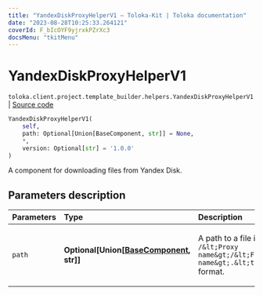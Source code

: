 ```yaml
---
title: "YandexDiskProxyHelperV1 — Toloka-Kit | Toloka documentation"
date: "2023-08-28T10:25:33.264121"
coverId: F_bIcOYF9yjrxkPZrXc3
docsMenu: "tkitMenu"
---
```


# YandexDiskProxyHelperV1

`toloka.client.project.template_builder.helpers.YandexDiskProxyHelperV1` | [Source code](https://github.com/Toloka/toloka-kit/blob/v1.2.1/src/client/project/template_builder/helpers.py#L240)

```python
YandexDiskProxyHelperV1(
    self,
    path: Optional[Union[BaseComponent, str]] = None,
    *,
    version: Optional[str] = '1.0.0'
)
```

A component for downloading files from Yandex&#160;Disk.

## Parameters description

| Parameters | Type | Description |
| :----------| :----| :-----------|
`path`|**Optional\[Union\[[BaseComponent](/docs/toloka-kit/reference/toloka.client.project.template_builder.base.BaseComponent), str\]\]**|<p>A path to a file in the `/&lt;Proxy name&gt;/&lt;File name&gt;.&lt;type&gt;` format.</p>